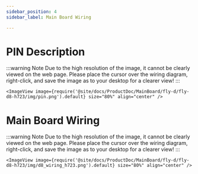 ```yaml
---
sidebar_position: 4
sidebar_label: Main Board Wiring

---
```




# PIN Description

:::warning Note
Due to the high resolution of the image, it cannot be clearly viewed on the web page. Please place the cursor over the wiring diagram, right-click, and save the image as to your desktop for a clearer view!
:::

    <ImageView image={require('@site/docs/ProductDoc/MainBoard/fly-d/fly-d8-h723/img/pin.png').default} size="80%" align="center" />


# Main Board Wiring

:::warning Note
Due to the high resolution of the image, it cannot be clearly viewed on the web page. Please place the cursor over the wiring diagram, right-click, and save the image as to your desktop for a clearer view!
:::

    <ImageView image={require('@site/docs/ProductDoc/MainBoard/fly-d/fly-d8-h723/img/d8_wiring_h723.png').default} size="80%" align="center" />